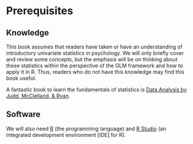 # Prerequisites

## Knowledge

This book assumes that readers have taken or have an understanding of introductory univariate statistics in psychology. We will only briefly cover and review some concepts, but the emphasis will be on thinking about these statistics within the perspective of the GLM framework and how to apply it in R. Thus, readers who do not have this knowledge may find this book useful. 

A fantastic book to learn the fundamentals of statistics is <A href="https://www.amazon.com/Data-Analysis-Comparison-Approach-Regression-dp-1138819832/dp/1138819832/ref=mt_paperback?_encoding=UTF8&me=&qid=" target="_blank">Data Analysis by Judd, McClelland, & Ryan</A>.

## Software

We will also need <A href="https://cran.r-project.org/mirrors.html" target="_blank">R</A> (the programming language) and <A href="https://www.rstudio.com/products/rstudio/download/" target="_blank">R Studio</A> (an integrated development environment [IDE] for R).